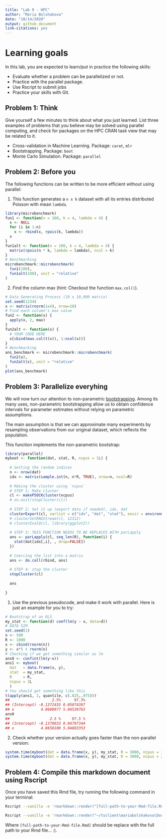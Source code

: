 ```yaml
---
title: "Lab 9 - HPC"
author: "Maria Bolshakova"
date: "10/14/2020"
output: github_document
link-citations: yes
---
```


# Learning goals

In this lab, you are expected to learn/put in practice the following skills:

- Evaluate whether a problem can be parallelized or not.
- Practice with the parallel package.
- Use Rscript to submit jobs
- Practice your skills with Git.

## Problem 1: Think

Give yourself a few minutes to think about what you just learned. List three
examples of problems that you believe may be solved using parallel computing,
and check for packages on the HPC CRAN task view that may be related to it.

- Cross-validation in Machine Learning. Package: `carat`, `mlr`
- Bootstrapping. Package: `boot`
- Monte Carlo Simulation. Package: `parallel`


## Problem 2: Before you

The following functions can be written to be more efficient without using
parallel:

1. This function generates a `n x k` dataset with all its entries distributed
Poisson with mean `lambda`.

```r
library(microbenchmark)
fun1 <- function(n = 100, k = 4, lambda = 4) {
  x <- NULL
  for (i in 1:n)
    x <- rbind(x, rpois(k, lambda))
  x
}
fun1alt <- function(n = 100, k = 4, lambda = 4) {
  matrix(rpois(n * k, lambda = lambda), ncol = k)
}
# Benchmarking
microbenchmark::microbenchmark(
  fun1(100),
  fun1alt(100), unit = "relative"
)
```

2.  Find the column max (hint: Checkout the function `max.col()`).

```r
# Data Generating Process (10 x 10,000 matrix)
set.seed(1234)
x <- matrix(rnorm(1e4), nrow=10)
# Find each column's max value
fun2 <- function(x) {
  apply(x, 2, max)
}
fun2alt <- function(x) {
  # YOUR CODE HERE
  x[cbind(max.col(t(x)), 1:ncol(x))]
}
# Benchmarking
ans_benchmark <- microbenchmark::microbenchmark(
  fun2(x),
  fun2alt(x), unit = "relative"
)
plot(ans_benchmark)
```

## Problem 3: Parallelize everyhing

We will now turn our attention to non-parametric 
[bootstrapping](https://en.wikipedia.org/wiki/Bootstrapping_(statistics)).
Among its many uses, non-parametric bootstrapping allow us to obtain confidence
intervals for parameter estimates without relying on parametric assumptions.

The main assumption is that we can approximate many experiments by resampling
observations from our original dataset, which reflects the population. 

This function implements the non-parametric bootstrap:

```r
library(parallel)
myboot <- function(dat, stat, R, ncpus = 1L) {
  
  # Getting the random indices
  n <- nrow(dat)
  idx <- matrix(sample.int(n, n*R, TRUE), nrow=n, ncol=R)
 
  # Making the cluster using `ncpus`
  # STEP 1: Make cluster
  cl <- makePSOCKcluster(ncpus)
  # on.exit(stopCluster(cl))
  
  # STEP 2: Set it up (export data if needed), idx, dat
  clusterExport(cl, varlist = c("idx", "dat", "stat"), envir = environment())
  # clusterSetRNGStream(cl, 12312)
  # clusterEvalQ(cl, library(ggplot2))
  
  # STEP 3: THIS FUNCTION NEEDS TO BE REPLACES WITH parLapply
  ans <- parLapply(cl, seq_len(R), function(i) {
    stat(dat[idx[,i], , drop=FALSE])
  })
  
  # Coercing the list into a matrix
  ans <- do.call(rbind, ans)
  
  # STEP 4: stop the cluster
  stopCluster(cl)
  
  ans
  
}
```

1. Use the previous pseudocode, and make it work with parallel. Here is just an example
for you to try:

```r
# Bootstrap of an OLS
my_stat <- function(d) coef(lm(y ~ x, data=d))
# DATA SIM
set.seed(1)
n <- 500
R <- 1000
x <- cbind(rnorm(n))
y <- x*5 + rnorm(n)
# Checking if we get something similar as lm
ans0 <- confint(lm(y~x))
ans1 <- myboot(
  dat   = data.frame(x, y),
  stat  = my_stat,
  R     = R,
  ncpus = 2L
  )
# You should get something like this
t(apply(ans1, 2, quantile, c(.025,.975)))
##                   2.5%      97.5%
## (Intercept) -0.1372435 0.05074397
## x            4.8680977 5.04539763
ans0
##                  2.5 %     97.5 %
## (Intercept) -0.1379033 0.04797344
## x            4.8650100 5.04883353
```

2. Check whether your version actually goes faster than the non-parallel version:


```r
system.time(myboot(dat = data.frame(x, y), my_stat, R = 3000, ncpus = 1L))
system.time(myboot(dat = data.frame(x, y), my_stat, R = 3000, ncpus = 2))
```

## Problem 4: Compile this markdown document using Rscript

Once you have saved this Rmd file, try running the following command
in your terminal:

```bash
Rscript --vanilla -e 'rmarkdown::render("[full-path-to-your-Rmd-file.Rmd]")' &
```
```bash
Rscript --vanilla -e 'rmarkdown::render("~/tsclient\mariabolshakova\Documents\Documents - Maria’s MacBook Air\Year 4\PM 566 Health Data Science\PM566-labs")'
```

Where `[full-path-to-your-Rmd-file.Rmd]` should be replace with the full path to
your Rmd file... :).

